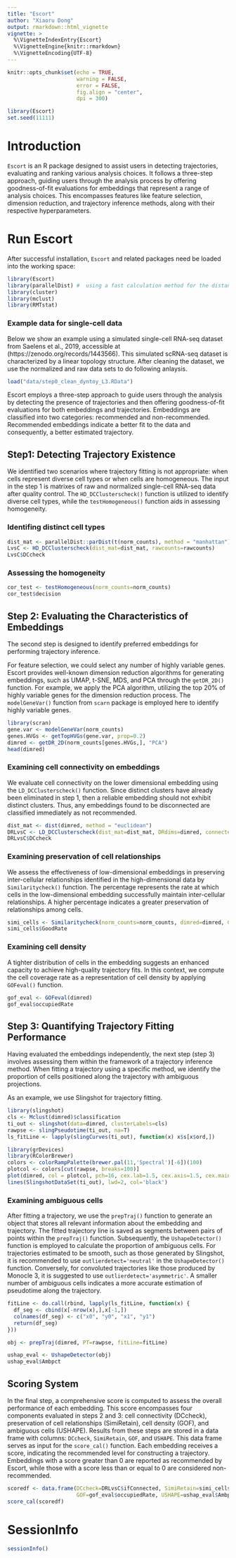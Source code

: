 ```yaml
---
title: "Escort"
author: "Xiaoru Dong"
output: rmarkdown::html_vignette
vignette: >
  %\VignetteIndexEntry{Escort}
  %\VignetteEngine{knitr::rmarkdown}
  %\VignetteEncoding{UTF-8}
---
```


```r
knitr::opts_chunk$set(echo = TRUE,
                      warning = FALSE, 
                      error = FALSE, 
                      fig.align = "center", 
                      dpi = 300)
```


```r
library(Escort)
set.seed(11111)
```

# Introduction

`Escort` is an R package designed to assist users in detecting trajectories, evaluating and ranking various analysis choices. It follows a three-step approach, guiding users through the analysis process by offering goodness-of-fit evaluations for embeddings that represent a range of analysis choices. This encompasses features like feature selection, dimension reduction, and trajectory inference methods, along with their respective hyperparameters.


# Run Escort
After successful installation, `Escort` and related packages need be loaded into the working space:

```r
library(Escort)
library(parallelDist) #  using a fast calculation method for the distance matrix
library(cluster)
library(mclust)
library(RMTstat)
```
### Example data for single-cell data

Below we show an example using a simulated single-cell RNA-seq dataset from Saelens et al., 2019, accessible at (https://zenodo.org/records/1443566). This simulated scRNA-seq dataset is characterized by a linear topology structure. After cleaning the dataset, we use the normalized and raw data sets to do following anlaysis.

```r
load("data/step0_clean_dyntoy_L3.RData")
```

Escort employs a three-step approach to guide users through the analysis by detecting the presence of trajectories and then offering goodness-of-fit evaluations for both embeddings and trajectories. Embeddings are classified into two categories: recommended and non-recommended. Recommended embeddings indicate a better fit to the data and consequently, a better estimated trajectory.

## Step1: Detecting Trajectory Existence 

We identified two scenarios where trajectory fitting is not appropriate: when cells represent diverse cell types or when cells are homogeneous. The input in the step 1 is matrixes of raw and normalized single-cell RNA-seq data after quality control. The `HD_DCClusterscheck()` function is utilized to identify diverse cell types, while the `testHomogeneous()` function aids in assessing homogeneity.

### Identifing distinct cell types
```r
dist_mat <- parallelDist::parDist(t(norm_counts), method = "manhattan")
LvsC <- HD_DCClusterscheck(dist_mat=dist_mat, rawcounts=rawcounts)
LvsC$DCcheck
```

### Assessing the homogeneity 
```r
cor_test <- testHomogeneous(norm_counts=norm_counts)
cor_test$decision
```

## Step 2: Evaluating the Characteristics of Embeddings
The second step is designed to identify preferred embeddings for performing trajectory inference. 

For feature selection, we could select any number of highly variable genes. Escort provides well-known dimension reduction algorithms for generating embeddings, such as UMAP, t-SNE, MDS, and PCA through the `getDR_2D()` function. For example, we apply the PCA algorithm, utilizing the top 20% of highly variable genes for the dimension reduction process. The `modelGeneVar()` function from `scarn` package is employed here to identify highly variable genes.

```r
library(scran)
gene.var <- modelGeneVar(norm_counts)
genes.HVGs <- getTopHVGs(gene.var, prop=0.2)
dimred <- getDR_2D(norm_counts[genes.HVGs,], "PCA")
head(dimred)
```


### Examining cell connectivity on embeddings

We evaluate cell connectivity on the lower dimensional embedding using the `LD_DCClusterscheck()` function. Since distinct clusters have already been eliminated in step 1, then a reliable embedding should not exhibit distinct clusters. Thus, any embeddings found to be disconnected are classified immediately as not recommended. 

```r
dist_mat <- dist(dimred, method = "euclidean")
DRLvsC <- LD_DCClusterscheck(dist_mat=dist_mat, DRdims=dimred, connectedCells = 1)
DRLvsC$DCcheck
```
### Examining preservation of cell relationships

We assess the effectiveness of low-dimensional embeddings in preserving inter-cellular relationships identified in the high-dimensional data by `Similaritycheck()` function. The percentage represents the rate at which cells in the low-dimensional embedding successfully maintain inter-cellular relationships. A higher percentage indicates a greater preservation of relationships among cells.

```r
simi_cells <- Similaritycheck(norm_counts=norm_counts, dimred=dimred, Cluters=LvsC)
simi_cells$GoodRate
```


### Examining cell density

A tighter distribution of cells in the embedding suggests an enhanced capacity to achieve high-quality trajectory fits. In this context, we compute the cell coverage rate as a representation of cell density by applying `GOFeval()` function.

```r
gof_eval <- GOFeval(dimred)
gof_eval$occupiedRate
```


## Step 3: Quantifying Trajectory Fitting Performance
Having evaluated the embeddings independently, the next step (step 3) involves assessing them within the framework of a trajectory inference method. When fitting a trajectory using a specific method, we identify the proportion of cells positioned along the trajectory with ambiguous projections. 

As an example, we use Slingshot for trajectory fitting.

```r
library(slingshot)
cls <- Mclust(dimred)$classification
ti_out <- slingshot(data=dimred, clusterLabels=cls)
rawpse <- slingPseudotime(ti_out, na=T)
ls_fitLine <- lapply(slingCurves(ti_out), function(x) x$s[x$ord,])

library(grDevices)
library(RColorBrewer)
colors <- colorRampPalette(brewer.pal(11,'Spectral')[-6])(100)
plotcol <- colors[cut(rawpse, breaks=100)]
plot(dimred, col = plotcol, pch=16, cex.lab=1.5, cex.axis=1.5, cex.main=1.5, cex.sub=1.5)
lines(SlingshotDataSet(ti_out), lwd=2, col='black')
```

### Examining ambiguous cells

After fitting a trajectory, we use the `prepTraj()` function to generate an object that stores all relevant information about the embedding and trajectory. The fitted trajectory line is saved as segments between pairs of points within the `prepTraj()` function. Subsequently, the `UshapeDetector()` function is employed to calculate the proportion of ambiguous cells. For trajectories estimated to be smooth, such as those generated by Slingshot, it is recommended to use `outlierdetect='neutral'` in the `UshapeDetector()` function. Conversely, for convoluted trajectories like those produced by Monocle 3, it is suggested to use `outlierdetect='asymmetric'`. A smaller number of ambiguous cells indicates a more accurate estimation of pseudotime along the trajectory.

```r
fitLine <- do.call(rbind, lapply(ls_fitLine, function(x) {
  df_seg <- cbind(x[-nrow(x),],x[-1,])
  colnames(df_seg) <- c("x0", "y0", "x1", "y1")
  return(df_seg)
}))

obj <- prepTraj(dimred, PT=rawpse, fitLine=fitLine)

ushap_eval <- UshapeDetector(obj)
ushap_eval$Ambpct
```


## Scoring System
In the final step, a comprehensive score is computed to assess the overall performance of each embedding. This score encompasses four components evaluated in steps 2 and 3: cell connectivity (DCcheck), preservation of cell relationships (SimiRetain), cell density (GOF), and ambiguous cells (USHAPE). Results from these steps are stored in a data frame with columns: `DCcheck`, `SimiRetain`, `GOF`, and `USHAPE`. This data frame serves as input for the `score_cal()` function. Each embedding receives a score, indicating the recommended level for constructing a trajectory. Embeddings with a score greater than 0 are reported as recommended by Escort, while those with a score less than or equal to 0 are considered non-recommended.

```r
scoredf <- data.frame(DCcheck=DRLvsC$ifConnected, SimiRetain=simi_cells$GoodRate,
                      GOF=gof_eval$occupiedRate, USHAPE=ushap_eval$Ambpct)
score_cal(scoredf)
```





# SessionInfo

```r
sessionInfo()
```
